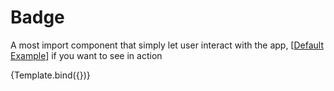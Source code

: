 


<Meta title="Components/Badge" />

# Badge

A most import component that simply let user interact with the app, [[Default Example](/docs/components-badge-example--success)] if you want to see in action


<Story name="Introduction" args={{}}>
  {Template.bind({})}
</Story>